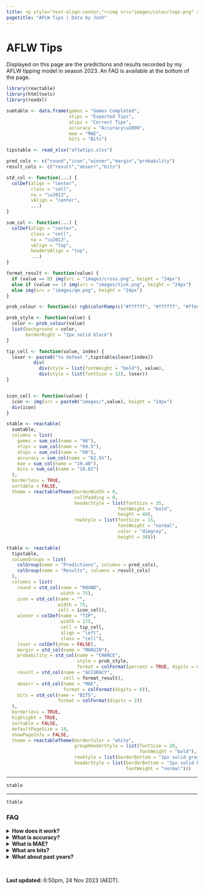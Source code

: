 ---
title: <p style="text-align:center;"><img src="images/colourlogo.png" style="width:100%;"></p>
pagetitle: "AFLW Tips | Data by Josh"
---

# **AFLW Tips**
Displayed on this page are the predictions and results recorded by my AFLW tipping model in season 2023. An FAQ is available at the bottom of the page.


```{r, echo = FALSE, message = FALSE, warning = FALSE}

library(reactable)
library(htmltools)
library(readxl)

sumtable <- data.frame(games = "Games Completed",
                       xtips = "Expected Tips",
                       atips = "Correct Tips",
                       accuracy = "Accuracy\u2800",
                       mae = "MAE",
                       bits = "Bits")

tipstable <- read_xlsx("aflwtips.xlsx")

pred_cols <- c("round","icon","winner","margin","probability")
result_cols <- c("result","abserr","bits")

std_col <- function(...) {
  colDef(align = "center", 
         class = "cell",
         na = "\u2013",
         vAlign = "center",
         ...)
}

sum_col <- function(...) {
  colDef(align = "center", 
         class = "cell",
         na = "\u2013",
         vAlign = "top",
         headerVAlign = "top",
         ...)
}

format_result <- function(value) {
  if (value == 0) img(src = "images/cross.png", height = "24px")
  else if (value == 1) img(src = "images/tick.png", height = "24px")
  else img(src = "images/qm.png", height = "24px")
}

prob_colour <- function(x) rgb(colorRamp(c("#ffffff", "#ffffff", "#ffeda0", "#feb24c", "#fc4e2a"))(x), maxColorValue = 255)

prob_style <- function(value) {
  color <- prob_colour(value)
  list(background = color,
       borderRight = "2px solid black")
}

tip_cell <- function(value, index) {
  loser <- paste0("to defeat ",tipstable$loser[index])
          div(
            div(style = list(fontWeight = "bold"), value),
            div(style = list(fontSize = 12), loser))
}


icon_cell <- function(value) {
  icon <- img(src = paste0("images/",value), height = "24px")
  div(icon)
}

stable <- reactable(
  sumtable,
  columns = list(
    games = sum_col(name = "96"),
    xtips = sum_col(name = "69.5"),
    atips = sum_col(name = "60"),
    accuracy = sum_col(name = "62.5%"),
    mae = sum_col(name = "19.48"),
    bits = sum_col(name = "10.82")
  ),
  borderless = TRUE,
  sortable = FALSE,
  theme = reactableTheme(borderWidth = 0,
                         cellPadding = 0,
                         headerStyle = list(fontSize = 35,
                                         fontWeight = "bold",
                                         height = 40),
                         rowStyle = list(fontSize = 15,
                                         fontWeight = "normal",
                                         color = "dimgrey",
                                         height = 30)))

ttable <- reactable(
  tipstable,
  columnGroups = list(
    colGroup(name = "Predictions", columns = pred_cols),
    colGroup(name = "Results", columns = result_cols)
  ),
  columns = list(
    round = std_col(name = "ROUND",
                    width = 75),
    icon = std_col(name = "",
                   width = 75,
                   cell = icon_cell),
    winner = colDef(name = "TIP",
                    width = 175,
                    cell = tip_cell,
                    align = "left",
                    class = "cell"),
    loser = colDef(show = FALSE),
    margin = std_col(name = "MARGIN"),
    probability = std_col(name = "CHANCE",
                          style = prob_style,
                          format = colFormat(percent = TRUE, digits = 0)),
    result = std_col(name = "ACCURACY",
                     cell = format_result),
    abserr = std_col(name = "MAE",
                     format = colFormat(digits = 0)),
    bits = std_col(name = "BITS",
                   format = colFormat(digits = 2))
  ),
  borderless = TRUE,
  highlight = TRUE,
  sortable = FALSE,
  defaultPageSize = 10,
  showPageInfo = FALSE,
  theme = reactableTheme(borderColor = "white",
                         groupHeaderStyle = list(fontSize = 20,
                                                 fontWeight = "bold"),
                         rowStyle = list(borderBottom = "1px solid gray"),
                         headerStyle = list(borderBottom = "2px solid black",
                                            fontWeight = "normal")))
```

***

```{r, echo = FALSE, message = FALSE, warning = FALSE}
stable
```

***

```{r, echo = FALSE, message = FALSE, warning = FALSE}
ttable
```

### FAQ

<details>
<summary>**How does it work?**</summary>
There are three elements to each prediction in the table: **tip**, the team the model is tipping to win; **margin**, the amount of points the model is tipping that team to win by; and **chance**, the percentage likelihood of the tipped team winning by any margin. The table also includes methods of evaluating all three elements of the tip. These are discussed in detail in the other FAQs.

The model is still in development and as such I am not currently releasing the details of how it makes predictions, but I may decide to do so in the future. You are welcome to use the information below as you see fit, but please note that you do so at your own risk. I do not recommend or encourage the use of this information for betting.
</details>

<details>
<summary>**What is accuracy?**</summary>
**Accuracy**, quite simply, records whether the tip was right or wrong. If the team being tipped to win the game does win, you will see a green tick. For any other result you will see a red cross. Until the result is known, you will see a black question mark.

Most users of a tipping model will be primarily concerned with how often it correctly picks the winning team. Accuracy provides a direct answer to this question. 

However, past accuracy is not always the best predictor of future accuracy. This is why other methods of evaluation are included.
</details>

<details>
<summary>**What is MAE?**</summary>
The acronym **MAE** stands for **Mean Absolute Error**.

The error of a tip is the amount by which the real-world margin differs from the predicted margin. For example, if the model tips the home team to win by 20 points, and they instead win by 35, the error for that tip will be 15. If they win by 5, it will be -15.

The absolute error is the same number, but is always a positive value. In the scenario above, whether the home team wins by 35 or 5, the absolute error of the tip will be 15.

Therefore, **the mean absolute error is the average number of points by which the margin prediction was wrong.** The lower the MAE, the better the model.

In comparison to accuracy, MAE is a superior predictor of future accuracy. Why is this?

Imagine a match with tips provided by two models. Model A predicts the home team will win by 2 points. Model B predicts the away team will win by 30 points. The match is played, and the away team wins by 4 points. 

Model A better predicted the outcome of the match - it was only 6 points off, while Model B missed by 26. But, Model B predicted the right team, and Model A the wrong one. This would be reflected in MAE, but the *accuracy* would incorrectly report Model B as superior.

This is an outcome that, understandably, can feel counter-intuitive. [If you're interested in reading more, I highly recommend Tony Corke's article on the topic on his website, Matter of Stats.](http://www.matterofstats.com/mafl-stats-journal/2017/6/9/tipping-accuracy-vs-mae-as-a-footy-forecaster-metric)
</details>

<details>
<summary>**What are bits?**</summary>
The **bits** measurement evaluates 'chance', the probability of the tipped team winning the match by any margin.

If the tip is accurate, then the model will be awarded some value of bits, depending on how probable the model declared the tip to be. The more confident the model is in its tip, the more bits it will receive if the tip is correct.

However, the same is true in reverse. If the tip is inaccurate, the model loses some value of bits, and this value grows larger depending on how confident the model was in the faulty prediction. A draw result also sees the model lose bits, albeit not as many.

As such, bits provides something of a compromise between accuracy and MAE. It's a score that goes up or down depending on the real world outcome of the match, but with the acknowledgement that the confidence in a prediction is just as important as the prediction itself.

Bits are used to score the Monash University Probabilistic Footy Tipping Competition. [You can find more information on how they are calculated on their website.](https://probabilistic-footy.monash.edu/~footy/about.shtml#info)
</details>

<details>
<summary>**What about past years?**</summary>
The model has been in operation since AFLW Season 2022-A. [Click here for tips from past seasons.](https://www.databyjosh.com/past-aflw-tips)
</details>

\  

**Last updated:** 6:50pm, 24 Nov 2023 (AEDT).